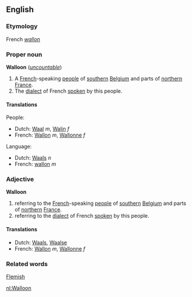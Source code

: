 ==English==
===Etymology===
French ''[[wallon]]''

===Proper noun===
'''Walloon''' (''[[uncountable]]'')

#A [[French]]-speaking [[people]] of [[southern]] [[Belgium]] and parts of [[northern]] [[France]].
#The [[dialect]] of French [[spoken]] by this people.

====Translations====
People:

*Dutch: [[Waal]] ''m'', [[Walin]] ''f''
*French: [[Wallon]] ''m'', [[Wallonne]] ''f''

Language:
*Dutch: [[Waals]] ''n''
*French: [[wallon]] ''m''

===Adjective===
'''Walloon'''

#referring to the [[French]]-speaking [[people]] of [[southern]] [[Belgium]] and parts of [[northern]] [[France]].
#referring to the [[dialect]] of French [[spoken]] by this people.

====Translations====
*Dutch: [[Waals]], [[Waalse]]
*French: [[Wallon]] ''m'', [[Wallonne]] ''f''

===Related words===
[[Flemish]]

[[nl:Walloon]]